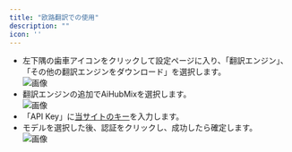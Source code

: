 ```yaml
---
title: "欧路翻訳での使用"
description: ""
icon: ''
---
```


- 左下隅の歯車アイコンをクリックして設定ページに入り、「翻訳エンジン」、「その他の翻訳エンジンをダウンロード」を選択します。  
![画像](../media/oulu1.png)  
- 翻訳エンジンの追加でAiHubMixを選択します。  
![画像](../media/oulu2.png)  
- 「API Key」に[当サイトのキー](https://aihubmix.com/token)を入力します。  
- モデルを選択した後、認証をクリックし、成功したら確定します。  
![画像](../media/oulu3.png)